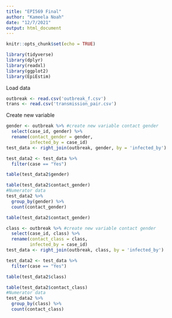 ---
title: "EPI569 Final"
author: "Kameela Noah"
date: "12/7/2021"
output: html_document
---

```{r setup, include=FALSE}
knitr::opts_chunk$set(echo = TRUE)
```

```{r}
library(tidyverse)
library(dplyr)
library(readxl)
library(ggplot2)
library(EpiEstim)
```
Load data
```{r}
outbreak <- read.csv('outbreak_f.csv')
trans <- read.csv('transmission_pair.csv')
```
Create new variable
```{r}
gender <- outbreak %>% #create new variable contact gender
  select(case_id, gender) %>%
  rename(contact_gender = gender,
         infected_by = case_id)
test_data <- right_join(outbreak, gender, by = 'infected_by') 
```

```{r}
test_data2 <- test_data %>%
  filter(case == "Yes")

table(test_data2$gender)

table(test_data2$contact_gender)
#Numerator data
test_data2 %>%
  group_by(gender) %>%
  count(contact_gender)
```
```{r}
table(test_data2$contact_gender)
```
```{r}
class <- outbreak %>% #create new variable contact gender
  select(case_id, class) %>%
  rename(contact_class = class,
         infected_by = case_id)
test_data <- right_join(outbreak, class, by = 'infected_by')
```
```{r}
test_data2 <- test_data %>%
  filter(case == "Yes")

table(test_data2$class)

table(test_data2$contact_class)
#Numerator data
test_data2 %>%
  group_by(class) %>%
  count(contact_class)
```

